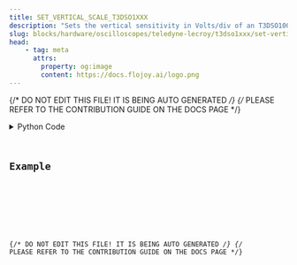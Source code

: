 ```yaml
---
title: SET_VERTICAL_SCALE_T3DSO1XXX
description: "Sets the vertical sensitivity in Volts/div of an T3DSO1000(A)-2000 oscilloscope."
slug: blocks/hardware/oscilloscopes/teledyne-lecroy/t3dso1xxx/set-vertical-scale-t3dso1xxx
head:
    - tag: meta
      attrs:
        property: og:image
        content: https://docs.flojoy.ai/logo.png
---
```


{/* DO NOT EDIT THIS FILE! IT IS BEING AUTO GENERATED */}
{/* PLEASE REFER TO THE CONTRIBUTION GUIDE ON THE DOCS PAGE */}


<DownloadStudioBanner />
<PythonDocsDisplay docstring={block_data["docstring"]} />
<details>
<summary>Python Code</summary>



<Code code={pythonCode} lang="py" wrap theme="dracula" />

[Find this Flojoy Block on GitHub](https://github.com/flojoy-ai/blocks/blob/main/blocks/HARDWARE/OSCILLOSCOPES/TELEDYNE_LECROY/T3DSO1XXX/SET_VERTICAL_SCALE_T3DSO1XXX/SET_VERTICAL_SCALE_T3DSO1XXX.py)

</details>

## Example


<GetHelpWidget />


<AppDisplay app={app} blockName="SET_VERTICAL_SCALE_T3DSO1XXX" client:visible />


<Example />

{/* DO NOT EDIT THIS FILE! IT IS BEING AUTO GENERATED */}
{/* PLEASE REFER TO THE CONTRIBUTION GUIDE ON THE DOCS PAGE */}
